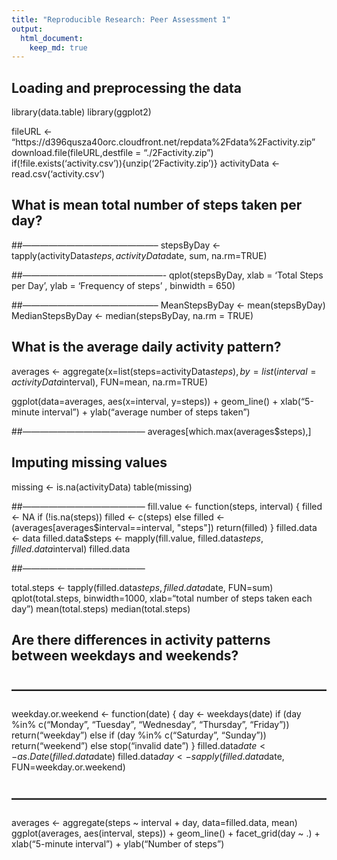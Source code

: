 ```yaml
---
title: "Reproducible Research: Peer Assessment 1"
output: 
  html_document:
    keep_md: true
---
```



## Loading and preprocessing the data
library(data.table)
library(ggplot2)

fileURL <- "https://d396qusza40orc.cloudfront.net/repdata%2Fdata%2Factivity.zip"
download.file(fileURL,destfile = "./2Factivity.zip")
if(!file.exists('activity.csv')){unzip('2Factivity.zip')}
activityData <- read.csv('activity.csv')


## What is mean total number of steps taken per day?
##-----------------------------------------------
stepsByDay <- tapply(activityData$steps, activityData$date, sum, na.rm=TRUE)

##-------------------------------------------------
qplot(stepsByDay, xlab = 'Total Steps per Day', ylab = 'Frequency of steps' , binwidth = 650)

##-----------------------------------------------
MeanStepsByDay <- mean(stepsByDay)
MedianStepsByDay <- median(stepsByDay, na.rm = TRUE)


## What is the average daily activity pattern?
averages <- aggregate(x=list(steps=activityData$steps), by=list(interval=activityData$interval),
                      FUN=mean, na.rm=TRUE)

ggplot(data=averages, aes(x=interval, y=steps)) +
  geom_line() +
  xlab("5-minute interval") +
  ylab("average number of steps taken")

##------------------------------------------
averages[which.max(averages$steps),]



## Imputing missing values
missing <- is.na(activityData)
table(missing)

##------------------------------------------
fill.value <- function(steps, interval) {
  filled <- NA
  if (!is.na(steps))
    filled <- c(steps)
  else
    filled <- (averages[averages$interval==interval, "steps"])
  return(filled)
}
filled.data <- data
filled.data$steps <- mapply(fill.value, filled.data$steps, filled.data$interval)
filled.data

##------------------------------------------

total.steps <- tapply(filled.data$steps, filled.data$date, FUN=sum)
qplot(total.steps, binwidth=1000, xlab="total number of steps taken each day")
mean(total.steps)
median(total.steps)


## Are there differences in activity patterns between weekdays and weekends?
## ------------------------------------------------------------------------
weekday.or.weekend <- function(date) {
  day <- weekdays(date)
  if (day %in% c("Monday", "Tuesday", "Wednesday", "Thursday", "Friday"))
    return("weekday")
  else if (day %in% c("Saturday", "Sunday"))
    return("weekend")
  else
    stop("invalid date")
}
filled.data$date <- as.Date(filled.data$date)
filled.data$day <- sapply(filled.data$date, FUN=weekday.or.weekend)


## ------------------------------------------------------------------------
averages <- aggregate(steps ~ interval + day, data=filled.data, mean)
ggplot(averages, aes(interval, steps)) + geom_line() + facet_grid(day ~ .) +
  xlab("5-minute interval") + ylab("Number of steps")